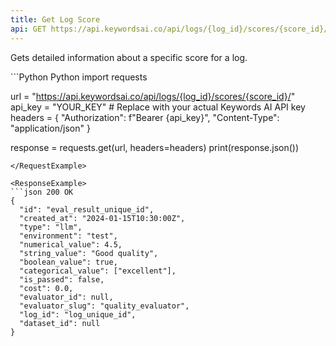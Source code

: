 ```yaml
---
title: Get Log Score
api: GET https://api.keywordsai.co/api/logs/{log_id}/scores/{score_id}/
---
```


Gets detailed information about a specific score for a log.

<RequestExample>
```Python Python
import requests

url = "https://api.keywordsai.co/api/logs/{log_id}/scores/{score_id}/"
api_key = "YOUR_KEY" # Replace with your actual Keywords AI API key
headers = {
    "Authorization": f"Bearer {api_key}",
    "Content-Type": "application/json"
}

response = requests.get(url, headers=headers)
print(response.json())
```
</RequestExample>

<ResponseExample>
```json 200 OK
{
  "id": "eval_result_unique_id",
  "created_at": "2024-01-15T10:30:00Z",
  "type": "llm",
  "environment": "test",
  "numerical_value": 4.5,
  "string_value": "Good quality",
  "boolean_value": true,
  "categorical_value": ["excellent"],
  "is_passed": false,
  "cost": 0.0,
  "evaluator_id": null,
  "evaluator_slug": "quality_evaluator",
  "log_id": "log_unique_id",
  "dataset_id": null
}
```
</ResponseExample>